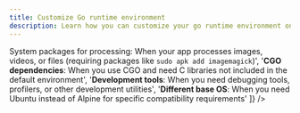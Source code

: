 ```yaml
---
title: Customize Go runtime environment
description: Learn how you can customize your go runtime environment on Zerops.
---
```



<SetVar name="serviceDisplay" value="Go" />
<SetVar name="serviceVersion" value={data.go.base[0][0]} />
<SetVar name="servicePath" value="go" />
<SetVar name="defaultEnvironment" value="Git" />
<SetVar name="packageManager" value="go modules" />
<SetVar name="codeLanguage" value="yaml" />
<SetVar name="customReasons" value={[
  '<strong>System packages for processing</strong>: When your app processes images, videos, or files (requiring packages like <code>sudo apk add imagemagick</code>)',
  '<strong>CGO dependencies</strong>: When you use CGO and need C libraries not included in the default environment',
  '<strong>Development tools</strong>: When you need debugging tools, profilers, or other development utilities',
  '<strong>Different base OS</strong>: When you need Ubuntu instead of Alpine for specific compatibility requirements'
]} />
<SetVar name="basicSetupCode" value={`run:
  os: ubuntu
  base: {{serviceVersion}}
  prepareCommands:
    - sudo apt-get update
    - sudo apt-get install -y imagemagick
    - go install github.com/some/tool@latest`} />
<SetVar name="buildFilesCode" value={`build:
  addToRunPrepare:
    - go.mod
    - go.sum
run:
  prepareCommands:
    - sudo apk add imagemagick
    - go mod download`} />

<CustomizeRuntimeContent />